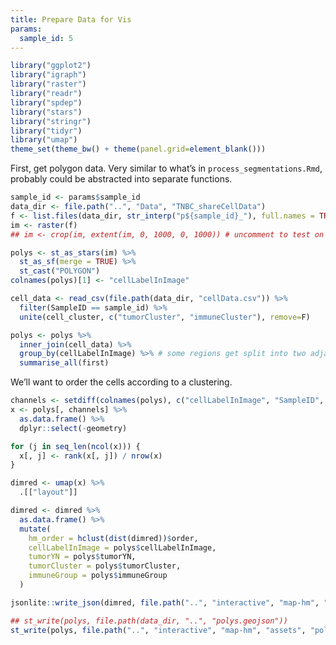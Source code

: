 ```yaml
---
title: Prepare Data for Vis
params:
  sample_id: 5
---
```


```r
library("ggplot2")
library("igraph")
library("raster")
library("readr")
library("spdep")
library("stars")
library("stringr")
library("tidyr")
library("umap")
theme_set(theme_bw() + theme(panel.grid=element_blank()))
```

First, get polygon data. Very similar to what's in `process_segmentations.Rmd`,
probably could be abstracted into separate functions.

```r
sample_id <- params$sample_id
data_dir <- file.path("..", "Data", "TNBC_shareCellData")
f <- list.files(data_dir, str_interp("p${sample_id}_"), full.names = TRUE)
im <- raster(f)
## im <- crop(im, extent(im, 0, 1000, 0, 1000)) # uncomment to test on cropped data

polys <- st_as_stars(im) %>%
  st_as_sf(merge = TRUE) %>%
  st_cast("POLYGON")
colnames(polys)[1] <- "cellLabelInImage"

cell_data <- read_csv(file.path(data_dir, "cellData.csv")) %>%
  filter(SampleID == sample_id) %>%
  unite(cell_cluster, c("tumorCluster", "immuneCluster"), remove=F)

polys <- polys %>%
  inner_join(cell_data) %>%
  group_by(cellLabelInImage) %>% # some regions get split into two adjacent polys --> merge
  summarise_all(first)
```

We'll want to order the cells according to a clustering.

```r
channels <- setdiff(colnames(polys), c("cellLabelInImage", "SampleID", "cellSize", "Background", "tumorYN", "cell_cluster", "tumorCluster", "Group", "immuneCluster", "immuneGroup", "geometry"))
x <- polys[, channels] %>%
  as.data.frame() %>%
  dplyr::select(-geometry)

for (j in seq_len(ncol(x))) {
  x[, j] <- rank(x[, j]) / nrow(x)
}

dimred <- umap(x) %>%
  .[["layout"]]

dimred <- dimred %>%
  as.data.frame() %>%
  mutate(
    hm_order = hclust(dist(dimred))$order,
    cellLabelInImage = polys$cellLabelInImage,
    tumorYN = polys$tumorYN,
    tumorCluster = polys$tumorCluster,
    immuneGroup = polys$immuneGroup
  )

jsonlite::write_json(dimred, file.path("..", "interactive", "map-hm", "assets", "channels.json"))
```

```r
## st_write(polys, file.path(data_dir, "..", "polys.geojson"))
st_write(polys, file.path("..", "interactive", "map-hm", "assets", "polys.geojson"))
```

